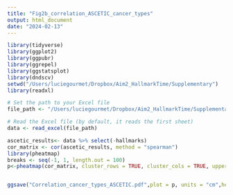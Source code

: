 ```yaml
---
title: "Fig2b_correlation_ASCETIC_cancer_types"
output: html_document
date: "2024-02-13"
---
```


```r
library(tidyverse)
library(ggplot2)
library(ggpubr)
library(ggrepel)
library(ggstatsplot)
library(dndscv)
setwd("/Users/luciegourmet/Dropbox/Aim2_HallmarkTime/Supplementary")
library(readxl)

# Set the path to your Excel file
file_path <- "/Users/luciegourmet/Dropbox/Aim2_HallmarkTime/Supplementary/ASCETIC_results.xlsx"

# Read the Excel file (by default, it reads the first sheet)
data <- read_excel(file_path)
```


```r
ascetic_results<- data %>% select(-hallmarks)
cor_matrix <- cor(ascetic_results, method = "spearman")
library(pheatmap)
breaks <- seq(-1, 1, length.out = 100)
p<-pheatmap(cor_matrix, cluster_rows = TRUE, cluster_cols = TRUE, upper = FALSE, breaks = breaks)


ggsave("Correlation_cancer_types_ASCETIC.pdf",plot = p, units = "cm",height = 16, width = 20)
```
